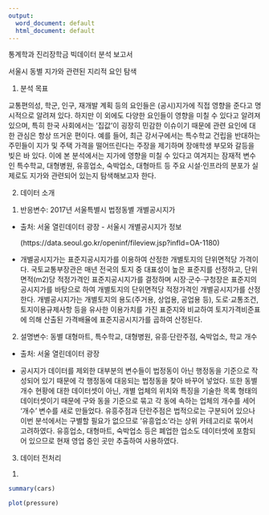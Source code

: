 ---
output:
  word_document: default
  html_document: default
---

통계학과 진리장학금 빅데이터 분석 보고서

서울시 동별 지가와 관련된 지리적 요인 탐색


 1. 분석 목표

 교통편의성, 학군, 인구, 재개발 계획 등의 요인들은 (공시)지가에 직접 영향을 준다고 명시적으로 알려져 있다. 하지만 이 외에도 다양한 요인들이 영향을 미칠 수 있다고 알려져 있으며, 특히 한국 사회에서는 ‘집값’이 굉장히 민감한 이슈이기 때문에 관련 요인에 대한 관심은 항상 뜨거운 편이다. 예를 들어, 최근 강서구에서는 특수학교 건립을 반대하는 주민들이 지가 및 주택 가격을 떨어뜨린다는 주장을 제기하며 장애학생 부모와 갈등을 빚은 바 있다. 이에 본 분석에서는 지가에 영향을 미칠 수 있다고 여겨지는 잠재적 변수인 특수학교, 대형병원, 유흥업소, 숙박업소, 대형마트 등 주요 시설⋅인프라의 분포가 실제로도 지가와 관련되어 있는지 탐색해보고자 한다.



 2. 데이터 소개
 
  1) 반응변수: 2017년 서울특별시 법정동별 개별공시지가
  
   - 출처: 서울 열린데이터 광장 - 서울시 개별공시지가 정보
      
      (https://data.seoul.go.kr/openinf/fileview.jsp?infId=OA-1180)
      
   - 개별공시지가는 표준지공시지가를 이용하여 산정한 개별토지의 단위면적당 가격이다. 
   국토교통부장관은 매년 전국의 토지 중 대표성이 높은 표준지를 선정하고, 단위면적(m2)당 적정가격인 표준지공시지가를 결정하며 시장·군수·구청장은 표준지의 공시지가를 바탕으로 하여 개별토지의 단위면적당 적정가격인 개별공시지가를 산정한다. 개별공시지가는 개별토지의 용도(주거용, 상업용, 공업용 등), 도로·교통조건, 토지이용규제사항 등을 유사한 이용가치를 가진 표준지와 비교하여 토지가격비준표에 의해 산출된 가격배율에 표준지공시지가를 곱하여 산정된다. 
   
  2) 설명변수: 동별 대형마트, 특수학교, 대형병원, 유흥·단란주점, 숙박업소, 학교 개수
   
   - 출처: 서울 열린데이터 광장
   
   - 공시지가 데이터를 제외한 대부분의 변수들이 법정동이 아닌 행정동을 기준으로 작성되어 있기 때문에 각 행정동에 대응되는 법정동을 찾아 바꾸어 넣었다. 또한 동별 개수 현황에 대한 데이터셋이 아닌, 개별 업체의 위치와 특징을 기술한 목록 형태의 데이터셋이기 때문에 구와 동을 기준으로 묶고 각 동에 속하는 업체의 개수를 세어 '개수' 변수를 새로 만들었다. 유흥주점과 단란주점은 법적으로는 구분되어 있으나 이번 분석에서는 구별할 필요가 없으므로 '유흥업소'라는 상위 카테고리로 묶어서 고려하였다. 유흥업소, 대형마트, 숙박업소 등은 폐업한 업소도 데이터셋에 포함되어 있으므로 현재 영업 중인 곳만 추출하여 사용하였다. 


3. 데이터 전처리

 1) 




```{r cars}
summary(cars)
```


```{r pressure}
plot(pressure)
```


